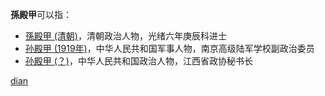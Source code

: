 '''孫殿甲'''可以指：
* [[孫殿甲_(清朝)|孫殿甲 (清朝)]]，清朝政治人物，光绪六年庚辰科进士
* [[孙殿甲_(1919年)|孙殿甲 (1919年)]]，中华人民共和国军事人物，南京高级陆军学校副政治委员
* [[孙殿甲_(？)|孙殿甲 (？)]]，中华人民共和国政治人物，江西省政协秘书长

{{disambig}}

[[Category:三字孫姓人名消歧義|dian]]